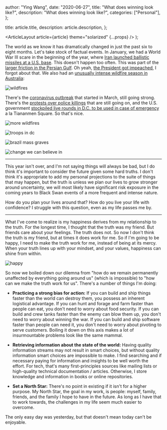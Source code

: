 
  author: "Ying Wang",
  date: "2020-06-27",
  title: "What does winning look like?",
  description: "What does winning look like?",
  categories: ["Personal"],
};

  title: article.title,
  description: article.description,
};

  <ArticleLayout article={article} theme="solarized" {...props} />
);

The world as we know it has dramatically changed in just the past six to eight
months. Let's take stock of factual events. In January, we had a World War III
scare in the beginning of the year, where [Iran launched ballistic missiles at a
U.S. base](https://en.wikipedia.org/wiki/Operation_Martyr_Soleimani). This
doesn't happen too often. This was part of the [larger friction in the Persian
Gulf](https://en.wikipedia.org/wiki/2019%E2%80%932020_Persian_Gulf_crisis). Oh
yeah, [the President got
impeached](https://en.wikipedia.org/wiki/Impeachment_trial_of_Donald_Trump), I
forgot about that. We also had an [unusually intense wildfire season in
Australia](https://en.wikipedia.org/wiki/2019%E2%80%9320_Australian_bushfire_season):

![wildfires](/img/posts/2020/06/27/winning_4.jpg)

There's the [coronavirus
outbreak](https://en.wikipedia.org/wiki/Coronavirus_disease_2019) that started
in March, still going strong. There's the [protests over police
killings](https://en.wikipedia.org/wiki/George_Floyd_protests) that are still
going on, and the U.S. government [stockpiled live rounds in D.C. to be used in
case of
emergency](https://www.businessinsider.com.au/government-stored-rifles-pistols-washington-dc-george-floyd-protests-2020-6)
a la Tiananmen Square. So that's nice.

![more wildfires](/img/posts/2020/06/27/winning_5.jpeg)

![troops in dc](/img/posts/2020/06/27/winning_2.jpg)

![brazil mass graves](/img/posts/2020/06/27/winning.jpg)

![change we can believe in](/img/posts/2020/06/27/winning_3.png)

---

This year isn't over, and I'm not saying things will always be bad, but I do
think it's important to consider the future given some hard truths. I don't
think it's appropriate to add my personal projections to the suite of things
that may happen, but the truth is unless we plan our lives to grow stronger
around uncertainty, we will most likely have significant risk exposure in the
coming years to Black Swan events of a more frequent and intense nature.

How do you plan your lives around that? How do you live your life with
confidence? I struggle with this question, even as my life passes me by.

---

What I've come to realize is my happiness derives from my relationship to the
truth. For the longest time, I thought that the truth was my friend. But friends
care about your feelings. The truth does not. So now I don't think the truth is
my friend, but at times it does work for me. So if I'm going to be happy, I need
to make the truth work for me, instead of being at its mercy. When your truth
lines up with your mindset, and your values, happiness can shine from within.

![happy](/img/posts/2020/06/27/winning_6.jpeg)

So now we boiled down our dilemna from "how do we remain permanently unaffected
by everything going around us" (which is impossible) to "how can we make the
truth work for us". There's a number of things I'm doing:

- **Practicing a strong bias for action:** If you can build and ship things
  faster than the world can destroy them, you possess an inherent logistical
  advantage. If you can hunt and forage and farm faster than people can eat, you
  don't need to worry about food security. If you can build and crew tanks
  faster than the enemy can blow them up, you don't need to worry about winning
  the war. If you can build and ship software faster than people can need it,
  you don't need to worry about pivoting to serve customers. Boiling it down on
  this axis makes a lot of insurmountable problems look like the same mammal.

- **Retrieving information about the state of the world:** Having quality
  information streams may not result in smart choices, but without quality
  information smart choices are impossible to make. I find searching and if
  necessary paying for information and insights to be well worth the effort. For
  tech, that's many first-principles sources like mailing lists or high-quality
  technical documentation / articles. Otherwise, I store knowledge and
  information in books or online repositories.

- **Set a North Star:** There's no point in existing if it isn't for a higher
  purpose. My North Star, the goal in my work, is people: myself, family,
  friends, and the family I hope to have in the future. As long as I have that
  to work towards, the challenges in my life seem much easier to overcome.

The only easy day was yesterday, but that doesn't mean today can't be enjoyable.
